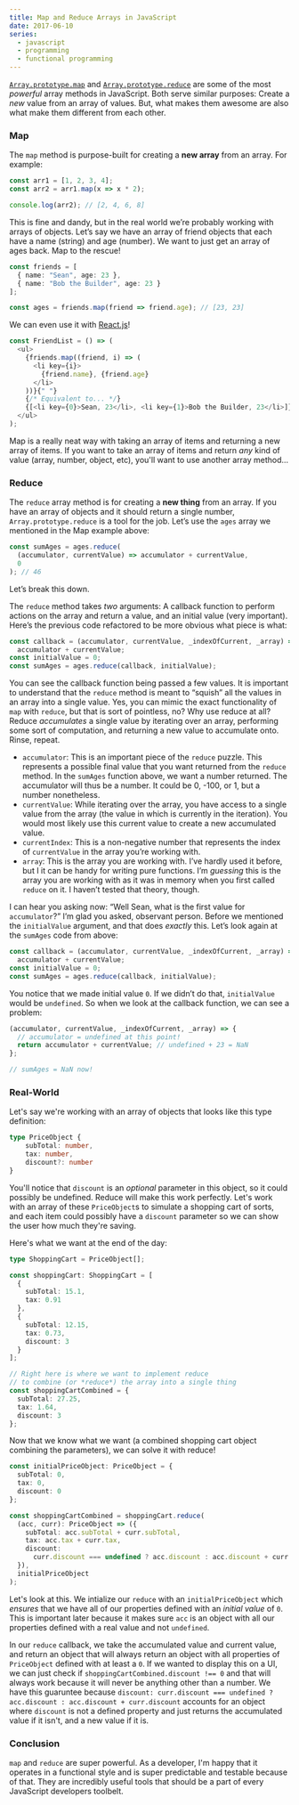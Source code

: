 ```yaml
---
title: Map and Reduce Arrays in JavaScript
date: 2017-06-10
series:
  - javascript
  - programming
  - functional programming
---
```


[`Array.prototype.map`][0] and [`Array.prototype.reduce`][1] are some of the most _powerful_ array methods in JavaScript. Both serve similar purposes: Create a _new_ value from an array of values. But, what makes them awesome are also what make them different from each other.

[0]: https://developer.mozilla.org/en-US/docs/Web/JavaScript/Reference/Global_Objects/Array/map
[1]: https://developer.mozilla.org/en-US/docs/Web/JavaScript/Reference/Global_Objects/Array/reduce

<!--more-->

### Map

The `map` method is purpose-built for creating a **new array** from an array. For example:

```ts
const arr1 = [1, 2, 3, 4];
const arr2 = arr1.map(x => x * 2);

console.log(arr2); // [2, 4, 6, 8]
```

This is fine and dandy, but in the real world we’re probably working with arrays of objects. Let’s say we have an array of friend objects that each have a name (string) and age (number). We want to just get an array of ages back. Map to the rescue!

```ts
const friends = [
  { name: "Sean", age: 23 },
  { name: "Bob the Builder", age: 23 }
];

const ages = friends.map(friend => friend.age); // [23, 23]
```

We can even use it with [React.js](https://facebook.github.io/react)!

```ts
const FriendList = () => (
  <ul>
    {friends.map((friend, i) => (
      <li key={i}>
        {friend.name}, {friend.age}
      </li>
    ))}{" "}
    {/* Equivalent to... */}
    {[<li key={0}>Sean, 23</li>, <li key={1}>Bob the Builder, 23</li>]}
  </ul>
);
```

Map is a really neat way with taking an array of items and returning a new array of items. If you want to take an array of items and return _any_ kind of value (array, number, object, etc), you'll want to use another array method...

### Reduce

The `reduce` array method is for creating a **new thing** from an array. If you have an array of objects and it should return a single number, `Array.prototype.reduce` is a tool for the job. Let’s use the `ages` array we mentioned in the Map example above:

```ts
const sumAges = ages.reduce(
  (accumulator, currentValue) => accumulator + currentValue,
  0
); // 46
```

Let’s break this down.

The `reduce` method takes _two_ arguments: A callback function to perform actions on the array and return a value, and an initial value (very important). Here’s the previous code refactored to be more obvious what piece is what:

```ts
const callback = (accumulator, currentValue, _indexOfCurrent, _array) =>
  accumulator + currentValue;
const initialValue = 0;
const sumAges = ages.reduce(callback, initialValue);
```

You can see the callback function being passed a few values. It is important to understand that the `reduce` method is meant to “squish” all the values in an array into a single value. Yes, you can mimic the exact functionality of `map` with `reduce`, but that is sort of pointless, no? Why use reduce at all? Reduce _accumulates_ a single value by iterating over an array, performing some sort of computation, and returning a new value to accumulate onto. Rinse, repeat.

- `accumulator`: This is an important piece of the `reduce` puzzle. This represents a possible final value that you want returned from the `reduce` method. In the `sumAges` function above, we want a number returned. The accumulator will thus be a number. It could be 0, -100, or 1, but a number nonetheless.
- `currentValue`: While iterating over the array, you have access to a single value from the array (the value in which is currently in the iteration). You would most likely use this current value to create a new accumulated value.
- `currentIndex`: This is a non-negative number that represents the index of `currentValue` in the array you’re working with.
- `array`: This is the array you are working with. I’ve hardly used it before, but I it can be handy for writing pure functions. I’m _guessing_ this is the array you are working with as it was in memory when you first called `reduce` on it. I haven’t tested that theory, though.

I can hear you asking now: “Well Sean, what is the first value for `accumulator`?” I’m glad you asked, observant person. Before we mentioned the `initialValue` argument, and that does _exactly_ this. Let’s look again at the `sumAges` code from above:

```js
const callback = (accumulator, currentValue, _indexOfCurrent, _array) =>
  accumulator + currentValue;
const initialValue = 0;
const sumAges = ages.reduce(callback, initialValue);
```

You notice that we made initial value `0`. If we didn’t do that, `initialValue` would be `undefined`. So when we look at the callback function, we can see a problem:

```js
(accumulator, currentValue, _indexOfCurrent, _array) => {
  // accumulator = undefined at this point!
  return accumulator + currentValue; // undefined + 23 = NaN
};

// sumAges = NaN now!
```

### Real-World

Let's say we're working with an array of objects that looks like this type definition:

```ts
type PriceObject {
    subTotal: number,
    tax: number,
    discount?: number
}
```

You'll notice that `discount` is an _optional_ parameter in this object, so it could possibly be undefined. Reduce will make this work perfectly.
Let's work with an array of these `PriceObject`s to simulate a shopping cart of sorts, and each item could possibly have a `discount` parameter so we can show the user how much they're saving.

Here's what we want at the end of the day:

```ts
type ShoppingCart = PriceObject[];

const shoppingCart: ShoppingCart = [
  {
    subTotal: 15.1,
    tax: 0.91
  },
  {
    subTotal: 12.15,
    tax: 0.73,
    discount: 3
  }
];

// Right here is where we want to implement reduce
// to combine (or *reduce*) the array into a single thing
const shoppingCartCombined = {
  subTotal: 27.25,
  tax: 1.64,
  discount: 3
};
```

Now that we know what we want (a combined shopping cart object combining the parameters), we can solve it with reduce!

```ts
const initialPriceObject: PriceObject = {
  subTotal: 0,
  tax: 0,
  discount: 0
};

const shoppingCartCombined = shoppingCart.reduce(
  (acc, curr): PriceObject => ({
    subTotal: acc.subTotal + curr.subTotal,
    tax: acc.tax + curr.tax,
    discount:
      curr.discount === undefined ? acc.discount : acc.discount + curr.discount
  }),
  initialPriceObject
);
```

Let's look at this. We intialize our `reduce` with an `initialPriceObject` which _ensures_ that we have all of our properties defined with an _initial value_ of `0`.
This is important later because it makes sure `acc` is an object with all our properties defined with a real value and not `undefined`.

In our `reduce` callback, we take the accumulated value and current value, and return an object that will always return an object with all properties of `PriceObject` defined with at least a `0`. If we wanted to display this on a UI, we can just check if `shoppingCartCombined.discount !== 0` and that will always work because it will never be anything other than a number. We have this guaruntee because `discount: curr.discount === undefined ? acc.discount : acc.discount + curr.discount` accounts for an object where `discount` is not a defined property and just returns the accumulated value if it isn't, and a new value if it is.

### Conclusion

`map` and `reduce` are super powerful. As a developer, I'm happy that it operates in a functional style and is super predictable and testable because of that. They are incredibly useful tools that should be a part of every JavaScript developers toolbelt.
